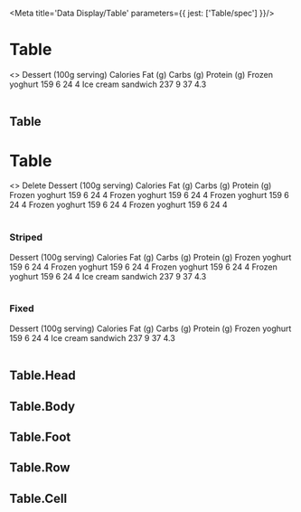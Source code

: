 

<Meta title='Data Display/Table' parameters={{ jest: ['Table/spec'] }}/>

# Table

<Preview>
  <Story name='Default'>
    <>
    <Table>
      <Table.Head>
        <Table.Row>
          <Table.Cell>Dessert (100g serving)</Table.Cell>
          <Table.Cell align='end'>Calories</Table.Cell>
          <Table.Cell align='end'>Fat&nbsp;(g)</Table.Cell>
          <Table.Cell align='end'>Carbs&nbsp;(g)</Table.Cell>
          <Table.Cell align='end'>Protein&nbsp;(g)</Table.Cell>
        </Table.Row>
      </Table.Head>
      <Table.Body>
        <Table.Row hasAction>
          <Table.Cell is='th' scope='row'>Frozen yoghurt</Table.Cell>
          <Table.Cell align='end'>159</Table.Cell>
          <Table.Cell align='end'>6</Table.Cell>
          <Table.Cell align='end'>24</Table.Cell>
          <Table.Cell align='end'>4</Table.Cell>
        </Table.Row>
        <Table.Row>
          <Table.Cell is='th' scope='row'>Ice cream sandwich</Table.Cell>
          <Table.Cell align='end'>237</Table.Cell>
          <Table.Cell align='end'>9</Table.Cell>
          <Table.Cell align='end'>37</Table.Cell>
          <Table.Cell align='end'>4.3</Table.Cell>
        </Table.Row>
      </Table.Body>
    </Table>
    </>
  </Story>
</Preview>

## Table

<Props of={Table} />

# Table

<Preview>
  <Story name='Selected'>
    <>
    <Table.Selection text='5 Items selected'>
      <Table.Selection.Button>Delete</Table.Selection.Button>
    </Table.Selection>
    <Table>
      <Table.Head>
        <Table.Row>
          <Table.Cell><CheckBox checked={false}/></Table.Cell>
          <Table.Cell>Dessert (100g serving)</Table.Cell>
          <Table.Cell align='end'>Calories</Table.Cell>
          <Table.Cell align='end'>Fat&nbsp;(g)</Table.Cell>
          <Table.Cell align='end'>Carbs&nbsp;(g)</Table.Cell>
          <Table.Cell align='end'>Protein&nbsp;(g)</Table.Cell>
        </Table.Row>
      </Table.Head>
      <Table.Body>
        <Table.Row selected>
          <Table.Cell><CheckBox checked/></Table.Cell>
          <Table.Cell is='th' scope='row'>Frozen yoghurt</Table.Cell>
          <Table.Cell align='end'>159</Table.Cell>
          <Table.Cell align='end'>6</Table.Cell>
          <Table.Cell align='end'>24</Table.Cell>
          <Table.Cell align='end'>4</Table.Cell>
        </Table.Row>
        <Table.Row selected>
          <Table.Cell><CheckBox checked/></Table.Cell>
          <Table.Cell is='th' scope='row'>Frozen yoghurt</Table.Cell>
          <Table.Cell align='end'>159</Table.Cell>
          <Table.Cell align='end'>6</Table.Cell>
          <Table.Cell align='end'>24</Table.Cell>
          <Table.Cell align='end'>4</Table.Cell>
        </Table.Row>
        <Table.Row>
          <Table.Cell><CheckBox checked={false}/></Table.Cell>
          <Table.Cell is='th' scope='row'>Frozen yoghurt</Table.Cell>
          <Table.Cell align='end'>159</Table.Cell>
          <Table.Cell align='end'>6</Table.Cell>
          <Table.Cell align='end'>24</Table.Cell>
          <Table.Cell align='end'>4</Table.Cell>
        </Table.Row>
        <Table.Row selected>
          <Table.Cell><CheckBox checked/></Table.Cell>
          <Table.Cell is='th' scope='row'>Frozen yoghurt</Table.Cell>
          <Table.Cell align='end'>159</Table.Cell>
          <Table.Cell align='end'>6</Table.Cell>
          <Table.Cell align='end'>24</Table.Cell>
          <Table.Cell align='end'>4</Table.Cell>
        </Table.Row>
        <Table.Row selected>
          <Table.Cell><CheckBox checked/></Table.Cell>
          <Table.Cell is='th' scope='row'>Frozen yoghurt</Table.Cell>
          <Table.Cell align='end'>159</Table.Cell>
          <Table.Cell align='end'>6</Table.Cell>
          <Table.Cell align='end'>24</Table.Cell>
          <Table.Cell align='end'>4</Table.Cell>
        </Table.Row>
      </Table.Body>
    </Table>
    </>
  </Story>
</Preview>



### Striped

<Preview>
  <Story name='Striped'>
    <Table fixed striped sticky>
      <Table.Head>
        <Table.Row>
          <Table.Cell>Dessert (100g serving)</Table.Cell>
          <Table.Cell align='end'>Calories</Table.Cell>
          <Table.Cell align='end'>Fat&nbsp;(g)</Table.Cell>
          <Table.Cell align='end'>Carbs&nbsp;(g)</Table.Cell>
          <Table.Cell align='end'>Protein&nbsp;(g)</Table.Cell>
        </Table.Row>
      </Table.Head>
      <Table.Body>
        <Table.Row>
          <Table.Cell is='th' scope='row'>Frozen yoghurt</Table.Cell>
          <Table.Cell align='end'>159</Table.Cell>
          <Table.Cell align='end'>6</Table.Cell>
          <Table.Cell align='end'>24</Table.Cell>
          <Table.Cell align='end'>4</Table.Cell>
        </Table.Row>
         <Table.Row>
          <Table.Cell is='th' scope='row'>Frozen yoghurt</Table.Cell>
          <Table.Cell align='end'>159</Table.Cell>
          <Table.Cell align='end'>6</Table.Cell>
          <Table.Cell align='end'>24</Table.Cell>
          <Table.Cell align='end'>4</Table.Cell>
        </Table.Row>
         <Table.Row>
          <Table.Cell is='th' scope='row'>Frozen yoghurt</Table.Cell>
          <Table.Cell align='end'>159</Table.Cell>
          <Table.Cell align='end'>6</Table.Cell>
          <Table.Cell align='end'>24</Table.Cell>
          <Table.Cell align='end'>4</Table.Cell>
        </Table.Row>
         <Table.Row>
          <Table.Cell is='th' scope='row'>Frozen yoghurt</Table.Cell>
          <Table.Cell align='end'>159</Table.Cell>
          <Table.Cell align='end'>6</Table.Cell>
          <Table.Cell align='end'>24</Table.Cell>
          <Table.Cell align='end'>4</Table.Cell>
        </Table.Row>
        <Table.Row>
          <Table.Cell is='th' scope='row'>Ice cream sandwich</Table.Cell>
          <Table.Cell align='end'>237</Table.Cell>
          <Table.Cell align='end'>9</Table.Cell>
          <Table.Cell align='end'>37</Table.Cell>
          <Table.Cell align='end'>4.3</Table.Cell>
        </Table.Row>
      </Table.Body>
    </Table>
  </Story>
</Preview>


### Fixed

<Preview>
  <Story name='Fixed'>
    <Table fixed>
      <Table.Head>
        <Table.Row>
          <Table.Cell>Dessert (100g serving)</Table.Cell>
          <Table.Cell align='end'>Calories</Table.Cell>
          <Table.Cell align='end'>Fat&nbsp;(g)</Table.Cell>
          <Table.Cell align='end'>Carbs&nbsp;(g)</Table.Cell>
          <Table.Cell align='end'>Protein&nbsp;(g)</Table.Cell>
        </Table.Row>
      </Table.Head>
      <Table.Body>
        <Table.Row>
          <Table.Cell is='th' scope='row'>Frozen yoghurt</Table.Cell>
          <Table.Cell align='end'>159</Table.Cell>
          <Table.Cell align='end'>6</Table.Cell>
          <Table.Cell align='end'>24</Table.Cell>
          <Table.Cell align='end'>4</Table.Cell>
        </Table.Row>
        <Table.Row>
          <Table.Cell is='th' scope='row'>Ice cream sandwich</Table.Cell>
          <Table.Cell align='end'>237</Table.Cell>
          <Table.Cell align='end'>9</Table.Cell>
          <Table.Cell align='end'>37</Table.Cell>
          <Table.Cell align='end'>4.3</Table.Cell>
        </Table.Row>
      </Table.Body>
    </Table>
  </Story>
</Preview>

## Table.Head

<Props of={Table.Head} />

## Table.Body

<Props of={Table.Body} />

## Table.Foot

<Props of={Table.Foot} />

## Table.Row

<Props of={Table.Row} />

## Table.Cell

<Props of={Table.Cell} />
